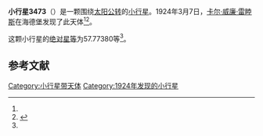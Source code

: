 {{Infobox planet
| bgcolour = #FFFFC0
| name = 3473 Sapporo
| symbol = 
| image = 
| caption = 
| discovery = yes
| discovery_ref = 
| discoverer = [[卡尔·威廉·雷睦斯|卡尔·威廉·雷睦斯]]
| discovery_site = [[海德堡|海德堡]] 
| discovered = 1924年3月7日
| designations = yes
| mp_name = 
| named_after = 
| alt_names = A924 EG/ 1935 GO / 1982 DW2 / 1982 HX1
| mp_category = [[主带小行星|主带小行星]]
| orbit_ref = <ref name="a">[http://ssd.jpl.nasa.gov/sbdb.cgi?sstr=3473 3473 Sapporo] {{Wayback|url=http://ssd.jpl.nasa.gov/sbdb.cgi?sstr=3473 |date=20210830175702 }}，小行星數據庫瀏覽器（JPL Small-Body Database Browser）－[[美国国家航空航天局|美国国家航空航天局]]喷气推进实验室</ref>
| epoch = 2456400.5 (2013年4月18日更新)
| aphelion = {{convert|2.7359991|AU|km|3|abbr=on|lk=out}}
| perihelion = {{convert|1.9873285|AU|km|3|abbr=on}}
| semimajor = {{convert|2.3616638|AU|km|3|abbr=on}}
| eccentricity = 0.1585049
| period = 1325.63986 [[日|日]]<br />3.63[[儒略年|儒略年]]
| avg_speed = 
| inclination = 0.96443
| asc_node = 129.72227
| mean_anomaly = 
| arg_peri = 57.77380
| satellites = 
| physical_characteristics = yes
| dimensions = 
| mass = 
| density = 
| surface_grav = 
| escape_velocity = 
| sidereal_day = 
| axial_tilt = 
| pole_ecliptic_lat = 
| pole_ecliptic_lon = 
| albedo = 
| temperatures= 
| temp_name1 = 
| mean_temp_1 = 
| max_temp_1 = 
| temp_name2 = 
| max_temp_2 = 
| spectral_type = 
| abs_magnitude = 57.77380
}}

'''小行星3473'''（{{lang-en|3473 Sapporo}}）是一颗围绕[[太阳|太阳]][[公转|公转]]的[[小行星|小行星]]。1924年3月7日，[[卡尔·威廉·雷睦斯|卡尔·威廉·雷睦斯]]在海德堡发现了此天体<ref name="a" /><ref>{{cite news|title=小行星列表|url=http://cfa-www.harvard.edu/iau/lists/NumberedMPs.txt|accessdate=2013-07-08|newspaper=哈佛大学|archive-date=2008-05-17|archive-url=https://web.archive.org/web/20080517010638/http://cfa-www.harvard.edu/iau/lists/NumberedMPs.txt|dead-url=no}}</ref>。

这颗小行星的[[绝对星等|绝对星等]]为57.77380等<ref name="a" />。

==参考文献==
{{reflist}}
{{Minor Planet Number|[[小行星3472|小行星3472]]|[[小行星3474|小行星3474]]}}

{{小天体}}

[[Category:小行星带天体|Category:小行星带天体]]
[[Category:1924年发现的小行星|Category:1924年发现的小行星]]

{{asteroid-stub}}